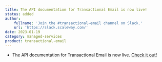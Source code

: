 ```yaml
---
title: The API documentation for Transactional Email is now live!
status: added
author:
    fullname: 'Join the #transactional-email channel on Slack.'
    url: 'https://slack.scaleway.com/'
date: 2023-01-19
category: managed-services
product: transactional-email
---
```


- The API documentation for Transactional Email is now live. [Check it out!](https://developers.scaleway.com/en/products/transactional_email/api/)



